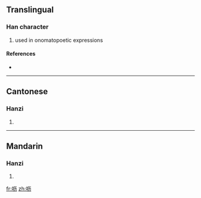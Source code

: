{{also|嚦}}
==Translingual==

===Han character===
{{Han char|rn=30|rad=口|as=04|sn=7|four=|canj=口一大尸 (RMKS)}}

# used in onomatopoetic expressions

====References====
* {{Han ref|kx=0181.191|hdz=10587.050|uh=5456|ud=21590}}

----

==Cantonese==

===Hanzi===
{{yue-hanzi|jyut=|y=lik6|tra=嚦}}

# {{defn|Cantonese|sort=口04}}

----

==Mandarin==

===Hanzi===
{{cmn-hanzi|tra=嚦|pin=[[bei]] ([[bei5]]), [[lì]] ([[li4]])|wg=pei<sup>5</sup>, li<sup>4</sup>}}

# {{defn|Mandarin|sort=口04}}

[[fr:呖]]
[[zh:呖]]